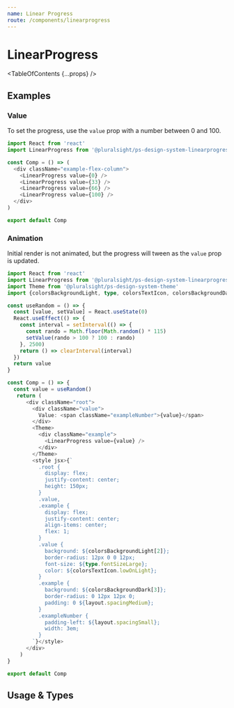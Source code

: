 ```yaml
---
name: Linear Progress
route: /components/linearprogress
---
```


# LinearProgress

<TableOfContents {...props} />

## Examples

### Value

To set the progress, use the `value` prop with a number between 0 and 100.

```typescript
import React from 'react'
import LinearProgress from '@pluralsight/ps-design-system-linearprogress'

const Comp = () => (
  <div className="example-flex-column">
    <LinearProgress value={0} />
    <LinearProgress value={33} />
    <LinearProgress value={66} />
    <LinearProgress value={100} />
  </div>
)

export default Comp

```

### Animation

Initial render is not animated, but the progress will tween as the `value` prop is updated.

```typescript
import React from 'react'
import LinearProgress from '@pluralsight/ps-design-system-linearprogress'
import Theme from '@pluralsight/ps-design-system-theme'
import {colorsBackgroundLight, type, colorsTextIcon, colorsBackgroundDark, layout} from '@pluralsight/ps-design-system-core'

const useRandom = () => {
  const [value, setValue] = React.useState(0)
  React.useEffect(() => {
    const interval = setInterval(() => {
      const rando = Math.floor(Math.random() * 115)
      setValue(rando > 100 ? 100 : rando)
    }, 2500)
    return () => clearInterval(interval)
  })
  return value
}

const Comp = () => {
  const value = useRandom()
   return (
      <div className="root">
        <div className="value">
          Value: <span className="exampleNumber">{value}</span>
        </div>
        <Theme>
          <div className="example">
            <LinearProgress value={value} />
          </div>
        </Theme>
        <style jsx>{`
          .root {
            display: flex;
            justify-content: center;
            height: 150px;
          }
          .value,
          .example {
            display: flex;
            justify-content: center;
            align-items: center;
            flex: 1;
          }
          .value {
            background: ${colorsBackgroundLight[2]};
            border-radius: 12px 0 0 12px;
            font-size: ${type.fontSizeLarge};
            color: ${colorsTextIcon.lowOnLight};
          }
          .example {
            background: ${colorsBackgroundDark[3]};
            border-radius: 0 12px 12px 0;
            padding: 0 ${layout.spacingMedium};
          }
          .exampleNumber {
            padding-left: ${layout.spacingSmall};
            width: 3em;
          }
        `}</style>
      </div>
    )
}

export default Comp
```

## Usage & Types

<Usage install="npm install @pluralsight/ps-design-system-linearprogress"
  import="import LinearProgress from '@pluralsight/ps-design-system-linearprogress'"
  packageName="linearprogress"
  />

<TypesTable>
  <TypesProp name="value" type="number" desc="current progress out of 100"/>
</TypesTable>
